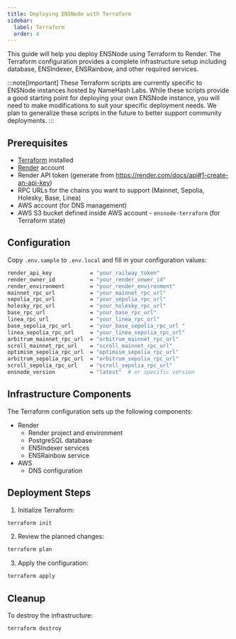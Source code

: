 ```yaml
---
title: Deploying ENSNode with Terraform
sidebar:
  label: Terraform
  order: 4
---
```



This guide will help you deploy ENSNode using Terraform to Render. The Terraform configuration provides a complete infrastructure setup including database, ENSIndexer, ENSRainbow, and other required services.

:::note[Important]
These Terraform scripts are currently specific to ENSNode instances hosted by NameHash Labs. While these scripts provide a good starting point for deploying your own ENSNode instance, you will need to make modifications to suit your specific deployment needs. We plan to generalize these scripts in the future to better support community deployments.
:::

<LinkCard
  title="Example Terraform Configuration"
  description="View the example Terraform configuration on GitHub."
  href="https://github.com/namehash/ensnode/tree/main/terraform"
/>

## Prerequisites

- [Terraform](https://www.terraform.io/downloads.html) installed
- [Render](https://https://render.com/) account
- Render API token (generate from https://render.com/docs/api#1-create-an-api-key)
- RPC URLs for the chains you want to support (Mainnet, Sepolia, Holesky, Base, Linea)
- AWS account (for DNS management)
- AWS S3 bucket defined inside AWS account - `ensnode-terraform` (for Terraform state)

## Configuration

Copy `.env.sample` to `.env.local` and fill in your configuration values:

```bash
render_api_key            = "your_railway_token"
render_owner_id           = "your_render_onwer_id"
render_environment        = "your_render_environment"
mainnet_rpc_url           = "your_mainnet_rpc_url"
sepolia_rpc_url           = "your_sepolia_rpc_url"
holesky_rpc_url           = "your_holesky_rpc_url"
base_rpc_url              = "your_base_rpc_url"
linea_rpc_url             = "your_linea_rpc_url"
base_sepolia_rpc_url      = "your_base_sepolia_rpc_url "
linea_sepolia_rpc_url     = "your_linea_sepolia_rpc_url"
arbitrum_mainnet_rpc_url  = "arbitrum_mainnet_rpc_url"
scroll_mainnet_rpc_url    = "scroll_mainnet_rpc_url"
optimism_sepolia_rpc_url  = "optimism_sepolia_rpc_url"
arbitrum_sepolia_rpc_url  = "arbitrum_sepolia_rpc_url"
scroll_sepolia_rpc_url    = "scroll_sepolia_rpc_url"
ensnode_version           = "latest"  # or specific version
```

## Infrastructure Components

The Terraform configuration sets up the following components:

- Render
  - Render project and environment
  - PostgreSQL database
  - ENSIndexer services
  - ENSRainbow service
- AWS
  - DNS configuration

## Deployment Steps

1. Initialize Terraform:

```bash
terraform init
```

2. Review the planned changes:

```bash
terraform plan
```

3. Apply the configuration:

```bash
terraform apply
```

## Cleanup

To destroy the infrastructure:

```bash
terraform destroy
```
